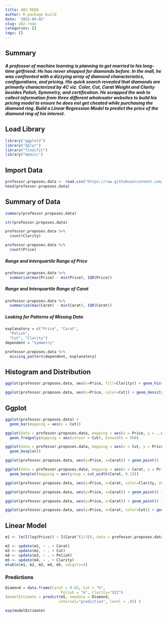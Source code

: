 ```yaml
---
title: A02 REDO
author: R package build
date: '2022-04-02'
slug: a02-redo
categories: []
tags: []
---
```


## Summary 
##### A professor of machine learning is planning to get married to his long-time girlfriend. He has never shopped for diamonds before. In the mall, he was confronted with a dizzying array of diamond characteristics, configurations, and pricing. His quick search revealed that diamonds are primarily characterized by 4C viz. Color, Cut, Carat Weight and Clarity besides Polish, Symmetry, and certification. He scrapped the web to collect information from three different wholesaler websites to build his pricing model to ensure he does not get cheated while purchasing the diamond ring. Build a Linear Regression Model to predict the price of the diamond ring of his interest. 

## Load Library
```r
library("ggplot2")
library("dplyr")
library("finalfit")
library("memisc")
```

## Import Data
```r
professor.proposes.data <- read.csv("https://raw.githubusercontent.com/JennaLeali/JennaLealisWebsite/main/Professor_Proposes_Data-3.csv")
head(professor.proposes.data)
```

## Summary of Data
```r
summary(professor.proposes.data)
```

```r
str(professor.proposes.data)
```

```r
professor.proposes.data %>% 
  count(Clarity)
```

```r
professor.proposes.data %>% 
  count(Price)
```


##### Range and Interquartile Range of Price 
```r
professor.proposes.data %>%
  summarize(max(Price) - min(Price), IQR(Price))
```

##### Range and Interquartile Range of Carat 
```r
professor.proposes.data %>%
  summarize(max(Carat) - min(Carat), IQR(Carat))
```

##### Looking for Patterns of Missing Data
```r
explanatory = c("Price", "Carat", 
  "Polish",  
  "Cut", "Clarity")
dependent = "Symmetry"

professor.proposes.data %>% 
  missing_pattern(dependent, explanatory)
```

## Histogram and Distribution
```r
ggplot(professor.proposes.data, aes(x=Price, fill=Clarity)) + geom_histogram()
```

```r
ggplot(professor.proposes.data, aes(x=Price, color=Cut)) + geom_density()
```

## Ggplot 

```r
ggplot(professor.proposes.data) + 
  geom_bar(mapping = aes(x = Cut))
```

```r
ggplot(data = professor.proposes.data, mapping = aes(x = Price, y = ..density..)) + 
  geom_freqpoly(mapping = aes(colour = Cut), binwidth = 500)
```

```r
ggplot(data = professor.proposes.data, mapping = aes(x = Cut, y = Price)) +
  geom_boxplot()
```


```r
ggplot(professor.proposes.data, aes(y=Price, x=Carat)) + geom_point()
```
```r
ggplot(data = professor.proposes.data, mapping = aes(x = Carat, y = Price)) + 
  geom_boxplot(mapping = aes(group = cut_width(Carat, 0.1)))
```

```r
ggplot(professor.proposes.data, aes(y=Price, x=Carat, color=Clarity, shape=Cut)) + geom_point()
```

```r
ggplot(professor.proposes.data, aes(y=Price, x=Carat)) + geom_point() + geom_smooth()
```

```r
ggplot(professor.proposes.data, aes(y=Price, x=Carat)) + geom_point() + geom_smooth(se=FALSE)
```

```r
ggplot(professor.proposes.data, aes(y=Price, x=Carat, color=Cut)) + geom_point() + facet_wrap(~ Clarity)
```

## Linear Model 

```r
m1 <- lm(I(log(Price)) ~ I(Carat^(1/3)), data = professor.proposes.data)

m2 <- update(m1, ~ . + Carat)
m3 <- update(m2, ~ . + Cut)
m4 <- update(m3, ~ . + Polish)
m5 <- update(m4, ~ . + Clarity)
mtable(m1, m2, m3, m4, m5, sdigits=4)
```

### Predictions 
```r
Diamond = data.frame(Carat = 0.92, Cut = "G",
                         Polish = "G", Clarity="SI2")
(modelEstimate = predict(m5, newdata = Diamond,
                        interval="prediction", level = .95) )
```

```r
exp(modelEstimate)
```


